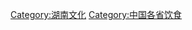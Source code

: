 {{Catnav|頁面分類|各種主題的頁面分類|按國家分類|各國飲食|中國飲食}}
{{Catnav|頁面分類|各種主題的頁面分類|依中国各省来作的分类|中国各省文化|湖南文化}}

[[Category:湖南文化|Category:湖南文化]]
[[Category:中国各省饮食‎|Category:中国各省饮食‎]]